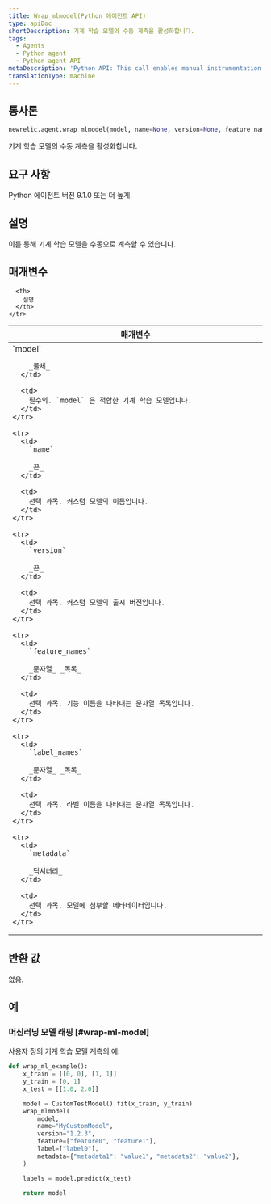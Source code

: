 ```yaml
---
title: Wrap_mlmodel(Python 에이전트 API)
type: apiDoc
shortDescription: 기계 학습 모델의 수동 계측을 활성화합니다.
tags:
  - Agents
  - Python agent
  - Python agent API
metaDescription: 'Python API: This call enables manual instrumentation of machine learning models.'
translationType: machine
---
```


## 통사론

```py
newrelic.agent.wrap_mlmodel(model, name=None, version=None, feature_names=None, label_names=None, metadata=None)
```

기계 학습 모델의 수동 계측을 활성화합니다.

## 요구 사항

Python 에이전트 버전 9.1.0 또는 더 높게.

## 설명

이를 통해 기계 학습 모델을 수동으로 계측할 수 있습니다.

## 매개변수

<table>
  <thead>
    <tr>
      <th width="25%">
        매개변수
      </th>

      <th>
        설명
      </th>
    </tr>
  </thead>

  <tbody>
    <tr>
      <td>
        `model`

        _물체_
      </td>

      <td>
        필수의. `model` 은 적합한 기계 학습 모델입니다.
      </td>
    </tr>

    <tr>
      <td>
        `name`

        _끈_
      </td>

      <td>
        선택 과목. 커스텀 모델의 이름입니다.
      </td>
    </tr>

    <tr>
      <td>
        `version`

        _끈_
      </td>

      <td>
        선택 과목. 커스텀 모델의 출시 버전입니다.
      </td>
    </tr>

    <tr>
      <td>
        `feature_names`

        _문자열_ _목록_
      </td>

      <td>
        선택 과목. 기능 이름을 나타내는 문자열 목록입니다.
      </td>
    </tr>

    <tr>
      <td>
        `label_names`

        _문자열_ _목록_
      </td>

      <td>
        선택 과목. 라벨 이름을 나타내는 문자열 목록입니다.
      </td>
    </tr>

    <tr>
      <td>
        `metadata`

        _딕셔너리_
      </td>

      <td>
        선택 과목. 모델에 첨부할 메타데이터입니다.
      </td>
    </tr>
  </tbody>
</table>

## 반환 값

없음.

## 예

### 머신러닝 모델 래핑 [#wrap-ml-model]

사용자 정의 기계 학습 모델 계측의 예:

```py
def wrap_ml_example():
    x_train = [[0, 0], [1, 1]]
    y_train = [0, 1]
    x_test = [[1.0, 2.0]]

    model = CustomTestModel().fit(x_train, y_train)
    wrap_mlmodel(
        model,
        name="MyCustomModel",
        version="1.2.3",
        feature=["feature0", "feature1"],
        label=["label0"],
        metadata={"metadata1": "value1", "metadata2": "value2"},
    )

    labels = model.predict(x_test)

    return model
```